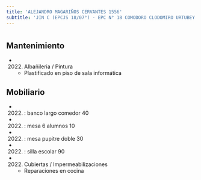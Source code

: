 ```yaml
---
title: 'ALEJANDRO MAGARIÑOS CERVANTES 1556'
subtitle: 'JIN C (EPCJS 18/07°) - EPC N° 18 COMODORO CLODOMIRO URTUBEY'
---
```


#


## Mantenimiento

*  (2022) Albañileria / Pintura 
    + Plastificado en piso de sala informática


## Mobiliario

*  (2022) : banco largo comedor 40 

*  (2022) : mesa 6 alumnos 10 

*  (2022) : mesa pupitre doble 30 

*  (2022) : silla escolar 90 




*  (2022) Cubiertas / Impermeabilizaciones 
    + Reparaciones en cocina



